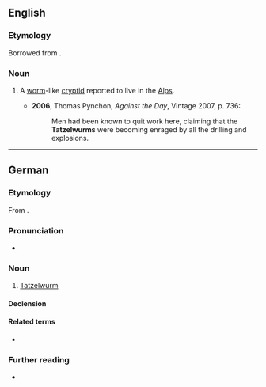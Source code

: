 ==English==
{{wikipedia}}

===Etymology===
Borrowed from {{bor|en|de|Tatzelwurm}}.

===Noun===
{{en-noun}}

# {{lb|en|cryptozoology}} A [[worm]]-like [[cryptid]] reported to live in the [[Alps]].
#* '''2006''', Thomas Pynchon, ''Against the Day'', Vintage 2007, p. 736:
#*: Men had been known to quit work here, claiming that the '''Tatzelwurms''' were becoming enraged by all the drilling and explosions.
{{C|en|Mythological creatures}}

----

==German==
{{wikipedia|lang=de}}

===Etymology===
From {{affix|de|Tatze|gloss1=paw, claw|Wurm|gloss2=worm}}.

===Pronunciation===
* {{audio|de|De-Tatzelwurm.ogg|Audio}}

===Noun===
{{de-noun|m,(e)s,^er}}

# {{lb|de|cryptozoology}} [[#English|Tatzelwurm]]

====Declension====
{{de-ndecl|m,(e)s,^er}}

====Related terms====
* {{l|de|Lindwurm|g=m}}

===Further reading===
* {{R:Duden}}
{{C|de|Mythological creatures}}